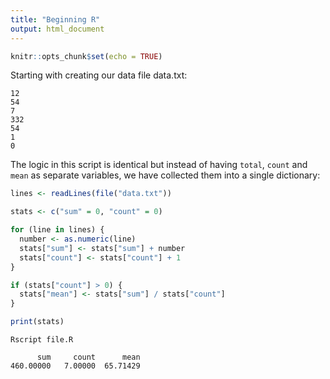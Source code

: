 ```yaml
---
title: "Beginning R"
output: html_document
---
```


```r
knitr::opts_chunk$set(echo = TRUE)
```

Starting with creating our data file data.txt:

```
12
54
7
332
54
1
0
```

The logic in this script is identical but instead of having `total`, 
`count` and `mean` as separate variables, we have collected them 
into a single dictionary:

```R
lines <- readLines(file("data.txt"))

stats <- c("sum" = 0, "count" = 0)

for (line in lines) {
  number <- as.numeric(line)
  stats["sum"] <- stats["sum"] + number
  stats["count"] <- stats["count"] + 1
}

if (stats["count"] > 0) {
  stats["mean"] <- stats["sum"] / stats["count"]
}

print(stats)
```

```
Rscript file.R

      sum     count      mean 
460.00000   7.00000  65.71429
```
